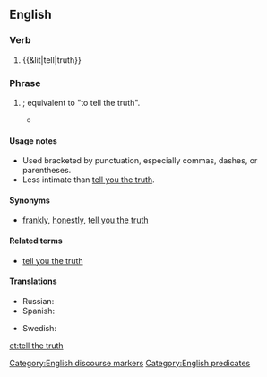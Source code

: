 ==English==

===Verb===
{{head|en|verb|head=[[tell]] [[the]] [[truth]]}}

# {{&lit|tell|truth}}

===Phrase===
{{head|en|phrase|head=[[tell]] [[the]] [[truth]]}}

# {{context|idiomatic|informal|lang=en}} {{non-gloss definition|Used to positively assert the frank honesty of an associated statement of set of statements}}; equivalent to "to tell the truth".
#* {{quote-book|year=1991|title=Bicycling Through Space and Time|author=Mike Sirota|passage=Then it sneezed. Considering what it was smelling, that was no surprise. '''Tell the truth''', I'd gotten so used to the jof jof dung that I didn't notice it anymore.}}

====Usage notes====
* Used bracketed by punctuation, especially commas, dashes, or parentheses.
* Less intimate than [[tell you the truth]].

====Synonyms====
* {{sense|asserting frank honesty of statement}} [[frankly]], [[honestly]], [[tell you the truth]]

====Related terms====
* [[tell you the truth]]

====Translations====
{{trans-top|asserting frank honest of associated statement}}
* Russian: {{t|ru|че́стно говоря́|sc=Cyrl|tr=čéstno govorjá}}
* Spanish: {{t|es|decir la verdad}}
{{trans-mid}}
* Swedish: {{t|sv|ärligt talat}}
{{trans-bottom}}

[[Category:English discourse markers]]
[[Category:English predicates]]

[[et:tell the truth]]